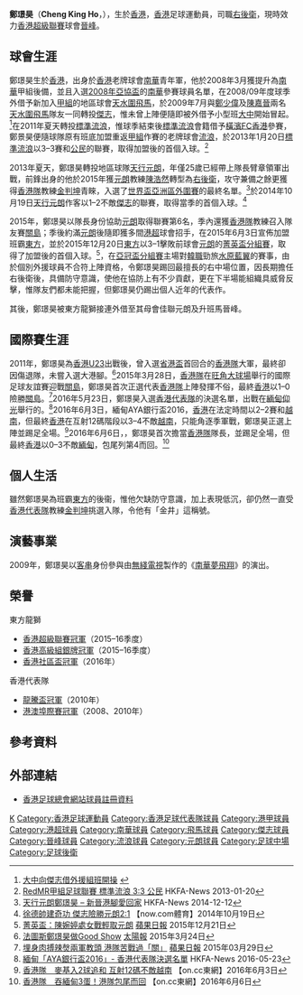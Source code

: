 {{Infobox football biography
| name            = 鄭璟昊 <br> Cheng King Ho
| image           = Cheng King Ho.JPG
| fullname        = 鄭璟昊
| nickname        = 阿井、金井
| birth_date      = {{birth date and age|1989|11|7}}
| birth_place     = {{HKG-1959}}
| height          = {{height|m=1.78}}
| position        = [[右後衛|右後衛]]
| currentclub     = [[晉峰足球會|晉峰]]
| clubnumber      = 20
| youthyears      = 2006–2008
| youthclubs      = [[南華足球隊|南華]]
| years1 =  2008
| clubs1 = [[南華足球隊|南華]]
| caps1  = 0
| goals1 = 0
| years2 = 2008–2009
| clubs2 = → [[天水圍飛馬足球會|天水圍飛馬]] 
| caps2  = 6
| goals2 = 0
| years3 = 2009–2011
| clubs3 = [[傑志體育會|傑志]]
| caps3  = 0
| goals3 = 0
| years4 = 2009–2011
| clubs4 = → [[大中足球會|大中]] 
| caps4  = 35
| goals4 = 4
| years5 = 2011–2012
| clubs5 = [[四海體育會|標準流浪]]
| caps5  = 13
| goals5 = 1
| years6 = 2012–2013
| clubs6 = [[香港流浪足球會|流浪]]
| caps6  = 4
| goals6 = 0
| years7 = 2013–2015
| clubs7 = [[佳聯元朗|佳聯元朗]]
| caps7  = 33
| goals7 = 1
| years8 = 2015–2021
| clubs8 = [[東方足球隊|東方龍獅]]
| caps8  = 46
| goals8 = 1
| years9 = 2019–2020
| clubs9 = → [[佳聯元朗|佳聯元朗]]
| caps9  = 11
| goals9 = 0
| years10 = 2020–2021
| clubs10 = → [[晉峰足球會|晉峰]]
| caps10  = 17
| goals10 = 1
| years11 = 2021–
| clubs11 = [[晉峰足球會|晉峰]]
| caps11  = 0
| goals11 = 0
| nationalyears1 = 2008–2011
| nationalteam1  = [[香港奧運足球代表隊|香港U23]] 
| nationalcaps1  = 10
| nationalgoals1 = 0
| nationalyears2 = 2015–
| nationalteam2  = [[香港足球代表隊|香港]]
| nationalcaps2  = 12
| nationalgoals2 = 0
| pcupdate = 2021年6月25日
| ntupdate = 2018年4月4日
}}

'''鄭璟昊'''（'''Cheng King Ho'''，{{bd|1989年|11月7日|catIdx=Zheng鄭}}），生於[[香港|香港]]，[[香港|香港]]足球運動員，司職[[右後衛|右後衛]]，現時效力[[香港超級聯賽|香港超級聯賽]]球會[[晉峰足球會|晉峰]]。

==球會生涯==
鄭璟昊生於[[香港|香港]]，出身於[[香港|香港]]老牌球會[[南華足球隊|南華]]青年軍，他於2008年3月獲提升為[[南華足球隊|南華]]甲組後備，並且入選[[2008年亞洲足協盃|2008年亞協盃]]的[[南華足球隊|南華]]參賽球員名單，在2008/09年度球季外借予新加入[[香港甲組足球聯賽|甲組]]的地區球會[[天水圍飛馬足球會|天水圍飛馬]]，於2009年7月與[[鄭少偉|鄭少偉]]及[[陳嘉晉|陳嘉晉]]兩名[[天水圍飛馬|天水圍飛馬]]隊友一同轉投[[傑志體育會|傑志]]，惟未曾上陣便隨即被外借予小型班[[大中足球會|大中]]開始冒起。<ref>[http://www.takungpao.com/news/09/08/06/WF-1122674.htm 大中向傑志借外援組班開操] {{webarchive|url=https://web.archive.org/web/20090812203548/http://www.takungpao.com/news/09/08/06/WF-1122674.htm |date=2009-08-12 }}</ref>在2011年夏天轉投[[四海體育會|標準流浪]]，惟球季結束後[[四海體育會|標準流浪]]會籍借予[[橫濱FC香港|橫濱FC香港]]參賽，鄭景昊便隨球隊原有班底加盟重返[[香港甲組足球聯賽|甲組]]作賽的老牌球會[[香港流浪足球會|流浪]]，於2013年1月20日[[香港流浪足球會|標準流浪]]以3–3賽和[[公民足球隊|公民]]的聯賽，取得加盟後的首個入球。<ref>[http://www.hkfa.com/news_details/10206 RedMR甲組足球聯賽 標準流浪 3:3 公民] {{Wayback|url=http://www.hkfa.com/news_details/10206 |date=20160816160410 }} HKFA-News 2013-01-20</ref>

2013年夏天，鄭璟昊轉投地區球隊[[元朗足球會|天行元朗]]，年僅25歲已經帶上隊長臂章領軍出戰，前鋒出身的他於2015年獲[[元朗足球會|元朗]]教練[[陳浩然|陳浩然]]轉型為[[右後衛|右後衛]]，攻守兼備之餘更獲得[[香港足球代表隊|香港隊]]教練[[金判坤|金判坤]]青睞，入選了[[2018年世界盃亞洲區資格賽|世界盃亞洲區外圍賽]]的最終名單。<ref>[https://hkfa.com/news_details/12414 天行元朗鄭璟昊 – 新晉港腳愛回家] {{Wayback|url=https://hkfa.com/news_details/12414 |date=20170329062458 }} HKFA-News 2014-12-12</ref>於2014年10月19日[[天行元朗|天行元朗]]作客以1–2不敵[[傑志體育會|傑志]]的聯賽，取得當季的首個入球。<ref>[http://news.now.com/home/sports/player?newsId=sp10970554463 徐德帥建奇功 傑志險勝元朗2:1] {{Wayback|url=http://news.now.com/home/sports/player?newsId=sp10970554463 |date=20160918055521 }} 【now.com體育】2014年10月19日</ref>

2015年，鄭璟昊以隊長身份協助[[元朗足球會|元朗]]取得聯賽第6名，季內還獲[[香港足球代表隊|香港隊]]教練召入隊友賽[[關島足球代表隊|關島]]；季後約滿[[元朗足球會|元朗]]後隨即獲多間[[港超|港超]]球會招手，在2015年6月3日宣佈加盟班霸[[東方足球隊|東方]]，並於2015年12月20日[[東方足球隊|東方]]以3–1擊敗前球會[[元朗足球會|元朗]]的[[2015–16年香港菁英盃|菁英盃分組賽]]，取得了加盟後的首個入球。<ref>[http://hk.apple.nextmedia.com/sports/art/20151221/19420160 菁英盃：陳婉婷處女戰輕取元朗] {{Wayback|url=http://hk.apple.nextmedia.com/sports/art/20151221/19420160 |date=20151224202229 }} [[蘋果日報|蘋果日報]] 2015年12月21日</ref>，在[[2017年亞洲聯賽冠軍盃|亞冠盃分組賽]]主場對[[韓職|韓職]]勁旅[[水原三星藍翼足球俱樂部|水原藍翼]]的賽事，由於個別外援球員不合符上陣資格，令鄭璟昊踢回最擅長的右中場位置，因長期擔任右後衛後，具備防守意識，使他在協防上有不少貢獻，更在下半場能組織具威脅反擊，惟隊友們都未能把握，但鄭璟昊仍踢出個人近年的代表作。

其後，鄭璟昊被東方龍獅接連外借至其母會佳聯元朗及升班馬晉峰。

==國際賽生涯==
2011年，鄭璟昊為[[香港奧運足球代表隊|香港U23]]出戰後，曾入選[[省港盃|省港盃]]首回合的[[香港足球代表隊|香港隊]]大軍，最終卻因傷退隊，未嘗入選大港腳。<ref>[http://the-sun.on.cc/cnt/sport/20150324/index.html 法圖斯鄭璟昊做Good Show] {{Wayback|url=http://the-sun.on.cc/cnt/sport/20150324/index.html |date=20150729144655 }} [[太陽報|太陽報]] 2015年3月24日</ref>2015年3月28日，[[香港足球代表隊|香港隊]]在[[旺角大球場|旺角大球場]]舉行的國際足球友誼賽迎戰[[關島足球代表隊|關島]]，鄭璟昊首次正選代表[[香港足球代表隊|香港隊]]上陣發揮不俗，最終[[香港足球代表隊|香港]]以1–0險勝[[關島足球代表隊|關島]]。<ref>[http://hk.apple.nextmedia.com/sports/art/20150329/19093921 埋身肉搏辣㷫兩軍教頭 港隊苦戰過「關」] {{Wayback|url=http://hk.apple.nextmedia.com/sports/art/20150329/19093921 |date=20161022161737 }} [[蘋果日報|蘋果日報]] 2015年03月29日</ref>2016年5月23日，鄭璟昊入選[[香港足球代表隊|香港代表隊]]的決選名單，出戰在[[緬甸|緬甸]][[仰光|仰光]]舉行的{{link-en|緬甸AYA銀行盃2016|2016 AYA Bank Cup}}。<ref>[https://www.hkfa.com/news_details/14011 緬甸「AYA銀行盃2016」- 香港代表隊決選名單] {{Wayback|url=https://www.hkfa.com/news_details/14011 |date=20160529114622 }} HKFA-News 2016-05-23</ref>2016年6月3日，緬甸AYA銀行盃2016，[[香港足球代表隊|香港]]在法定時間以2–2賽和[[越南國家足球隊|越南]]，但最終[[香港足球代表隊|香港]]在互射12碼階段以3–4不敵[[越南國家足球隊|越南]]，只能角逐季軍戰，鄭璟昊正選上陣並踢足全場。<ref>[http://hk.on.cc/hk/bkn/cnt/sport/20160603/bkn-20160603184613077-0603_00882_001.html 香港隊　麥基入2球追和 互射12碼不敵越南] {{Wayback|url=http://hk.on.cc/hk/bkn/cnt/sport/20160603/bkn-20160603184613077-0603_00882_001.html |date=20160605105619 }} 【on.cc東網】2016年6月3日</ref>2016年6月6日，{{link-en|緬甸AYA銀行盃2016季軍戰|2016 AYA Bank Cup}}，鄭璟昊首次擔當[[香港足球代表隊|香港隊]]隊長，並踢足全場，但最終[[香港足球代表隊|香港]]以0–3不敵[[緬甸國家足球隊|緬甸]]，包尾列第4而回。<ref>[http://hk.on.cc/hk/bkn/cnt/sport/20160606/bkn-20160606182630391-0606_00882_001.html 香港隊　吞緬甸3蛋！港隊包尾而回] {{Wayback|url=http://hk.on.cc/hk/bkn/cnt/sport/20160606/bkn-20160606182630391-0606_00882_001.html |date=20160813104715 }} 【on.cc東網】2016年6月6日</ref>

==個人生活==
雖然鄭璟昊為班霸[[東方足球隊|東方]]的後衞，惟他欠缺防守意識，加上表現低沉，卻仍然一直受[[香港足球代表隊|香港代表隊]]教練[[金判坤|金判坤]]挑選入隊，令他有「金井」這稱號。

==演藝事業==
2009年，鄭璟昊以[[客串|客串]]身份參與由[[無綫電視|無綫電視]]製作的《[[南華夢飛翔|南華夢飛翔]]》的演出。

==榮譽==
;東方龍獅
* [[香港超級聯賽|香港超級聯賽冠軍]]（2015–16季度）
* [[香港高級組銀牌|香港高級組銀牌冠軍]]（2015–16季度）
* [[社區盃|香港社區盃冠軍]]（2016年）
;香港代表隊
* [[龍騰盃國際足球邀請賽|龍騰盃冠軍]]（2010年）
* [[港澳埠際足球賽|港澳埠際賽冠軍]]（2008、2010年）

==參考資料==
{{Reflist}}

==外部連結==
* [http://www.hkfa.com/en/player_view.php?player_id=4353 香港足球總會網站球員註冊資料] {{Wayback|url=http://www.hkfa.com/en/player_view.php?player_id=4353 |date=20081231174624 }}

{{東方球員名單}}
{{DEFAULTSORT:Cheng King Ho}} 
[[Category:鄭姓|K]]
[[Category:香港足球運動員|Category:香港足球運動員]]
[[Category:香港足球代表隊球員|Category:香港足球代表隊球員]]
[[Category:港甲球員|Category:港甲球員]]
[[Category:港超球員|Category:港超球員]]
[[Category:南華球員|Category:南華球員]]
[[Category:飛馬球員|Category:飛馬球員]]
[[Category:傑志球員|Category:傑志球員]]
[[Category:晉峰球員|Category:晉峰球員]]
[[Category:流浪球員|Category:流浪球員]]
[[Category:元朗球員|Category:元朗球員]]
[[Category:足球中場|Category:足球中場]]
[[Category:足球後衛|Category:足球後衛]]